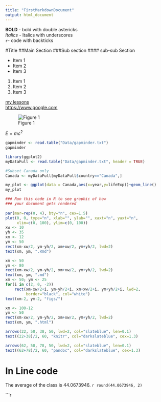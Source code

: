 ```yaml
---
title: "FirstMarkdownDocument"
output: html_document
---
```


**BOLD** - bold with double astericks  
_Italics_ - Italics with underscores  
`r`- code with backticks  

#Title 
##Main Section
###Sub section
#### sub-sub Section

- Item 1
- Item 2
- Item 3

1. Item 1
2. Item 2
3. Item 3

[my lessons](https://www.google.com)  
<https://www.google.com>

![Figure 1](Canada.png)


$E = mc^2$

```r
gapminder <- read.table("Data/gapminder.txt")
gapminder
```


[comment]: This line is a comment
[//]: This ia also a comment
[]: This is try

```r
library(ggplot2)
myDataFull <- read.table("Data/gapminder.txt", header = TRUE)

#Subset Canada only
Canada <- myDataFull[myDataFull$country=="Canada",]

my_plot <- ggplot(data = Canada,aes(x=year,y=lifeExp))+geom_line()
my_plot
```

```r
### Run this code in R to see graphic of how
### your document gets rendered
 
par(mar=rep(0, 4), bty="n", cex=1.5)
plot(0, 0, type="n", xlab="", ylab="", xaxt="n", yaxt="n",
     xlim=c(0, 100), ylim=c(0, 100))
xw <- 10
yh <- 35
xm <- 12
ym <- 50
rect(xm-xw/2, ym-yh/2, xm+xw/2, ym+yh/2, lwd=2)
text(xm, ym, ".Rmd")

xm <- 50
ym <- 80
rect(xm-xw/2, ym-yh/2, xm+xw/2, ym+yh/2, lwd=2)
text(xm, ym, ".md")
xm <- 50; ym <- 25
for(i in c(2, 0, -2))
    rect(xm-xw/2+i, ym-yh/2+i, xm+xw/2+i, ym+yh/2+i, lwd=2,
         border="black", col="white")
text(xm-2, ym-2, "figs/")

xm <- 100-12
ym <- 50
rect(xm-xw/2, ym-yh/2, xm+xw/2, ym+yh/2, lwd=2)
text(xm, ym, ".html")

arrows(22, 50, 38, 50, lwd=2, col="slateblue", len=0.1)
text((22+38)/2, 60, "knitr", col="darkslateblue", cex=1.3)

arrows(62, 50, 78, 50, lwd=2, col="slateblue", len=0.1)
text((62+78)/2, 60, "pandoc", col="darkslateblue", cex=1.3)
```

# In Line code 

The average of the class is 44.0673946. `r round(44.0673946, 2)`


```r